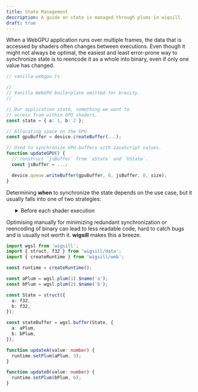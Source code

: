```yaml
---
title: State Management
description: A guide on state is managed through plums in wigsill.
draft: true
---
```


When a WebGPU application runs over multiple frames, the data that is accessed by shaders often changes between executions.
Even though it might not always be optimal, the easiest and least error-prone way to synchronize state is to reencode
it as a whole into binary, even if only one value has changed.

```ts
// vanilla-webgpu.ts

//
// Vanilla WebGPU boilerplate omitted for brevity.
//

// Our application state, something we want to
// access from within GPU shaders.
const state = { a: 1, b: 2 };

// Allocating space on the GPU.
const gpuBuffer = device.createBuffer(...);

// Used to synchronize GPU buffers with JavaScript values.
function updateGPU() {
  // construct `jsBuffer` from `aState` and `bState`.
  const jsBuffer = ...;

  device.queue.writeBuffer(gpuBuffer, 0, jsBuffer, 0, size);
}
```

Determining **when** to synchronize the state depends on the use case, but it usually falls into one of two strategies:


<ol>
  <ListItem idx="A">
    <details>
    <summary>Before each shader execution</summary>
    
    Optimal when state updates more frequently than shaders are run.

    ```ts
    function updateA(value: number) {
      state.a = value;
    }

    function updateB(value: number) {
      state.b = value;
    }

    function loop() {
      // updating before each pipeline
      updateGPU();

      // run pipeline
      // ...

      requestAnimationFrame(loop);
    }

    loop();
    ```
    </details>
  </ListItem>
  <ListItem idx="B">
    <details>
    <summary>After each state change</summary>

    Optimal when state updates are rarer than shader executions.

    ```ts
    function updateA(value: number) {
      state.a = value;
      updateGPU();
    }

    function updateB(value: number) {
      state.b = value;
      updateGPU();
    }

    function loop() {
      // run pipeline
      // ...

      requestAnimationFrame(loop);
    }

    loop();
    ```

    </details>
  </ListItem>
</ol>

Optimising manually for minimizing redundant synchronization or reencoding of binary can lead to less readable code, hard to
catch bugs and is usually not worth it. **wigsill** makes this a breeze.

```ts
import wgsl from 'wigsill';
import { struct, f32 } from 'wigsill/data';
import { createRuntime } from 'wigsill/web';

const runtime = createRuntime();

const aPlum = wgsl.plum(1).$name('a');
const bPlum = wgsl.plum(2).$name('b');

const State = struct({
  a: f32,
  b: f32,
});

const stateBuffer = wgsl.buffer(State, {
  a: aPlum,
  b: bPlum,
});

function updateA(value: number) {
  runtime.setPlum(aPlum, 3);
}

function updateB(value: number) {
  runtime.setPlum(bPlum, 6);
}

```

